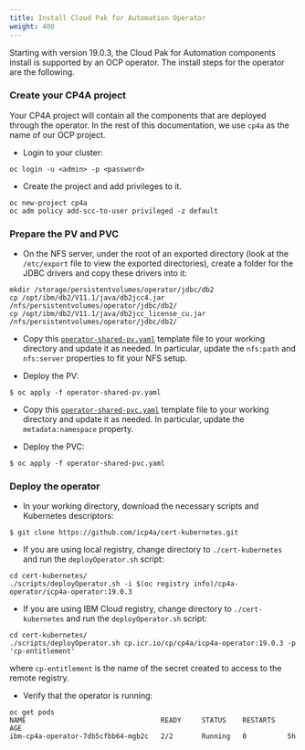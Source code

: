 ```yaml
---
title: Install Cloud Pak for Automation Operator
weight: 400
---
```


Starting with version 19.0.3, the Cloud Pak for Automation components install is supported by an OCP operator.
The install steps for the operator are the following.

### Create your CP4A project
Your CP4A project will contain all the components that are deployed through the operator.
In the rest of this documentation, we use `cp4a` as the name of our OCP project.

- Login to your cluster:
```
oc login -u <admin> -p <password>
```

- Create the project and add privileges to it. 
```
oc new-project cp4a
oc adm policy add-scc-to-user privileged -z default
```

### Prepare the PV and PVC

- On the NFS server, under the root of an exported directory (look at the `/etc/export` file to view the exported directories), create a folder for the JDBC drivers and copy these drivers into it:
```
mkdir /storage/persistentvolumes/operator/jdbc/db2
cp /opt/ibm/db2/V11.1/java/db2jcc4.jar /nfs/persistentvolumes/operator/jdbc/db2/
cp /opt/ibm/db2/V11.1/java/db2jcc_license_cu.jar /nfs/persistentvolumes/operator/jdbc/db2/
```

- Copy this [`operator-shared-pv.yaml`](/assets/automation/operator/operator-shared-pv.yaml) template file to your working directory and update it as needed. In particular, update the `nfs:path` and `nfs:server` properties to fit your NFS setup.

- Deploy the PV:
```
$ oc apply -f operator-shared-pv.yaml
```

- Copy this [`operator-shared-pvc.yaml`](/assets/automation/operator/operator-shared-pvc.yaml) template file to your working directory and update it as needed. In particular, update the `metadata:namespace` property.

- Deploy the PVC:
```
$ oc apply -f operator-shared-pvc.yaml
```

### Deploy the operator

- In your working directory, download the necessary scripts and Kubernetes descriptors:
```
$ git clone https://github.com/icp4a/cert-kubernetes.git
```

- If you are using local registry, change directory to `./cert-kubernetes` and run the `deployOperator.sh` script:
```
cd cert-kubernetes/
./scripts/deployOperator.sh -i $(oc registry info)/cp4a-operator/icp4a-operator:19.0.3
```

- If you are using IBM Cloud registry, change directory to `./cert-kubernetes` and run the `deployOperator.sh` script:
```
cd cert-kubernetes/
./scripts/deployOperator.sh cp.icr.io/cp/cp4a/icp4a-operator:19.0.3 -p 'cp-entitlement'
```
where `cp-entitlement` is the name of the secret created to access to the remote registry.

- Verify that the operator is running:
```
oc get pods
NAME                                 READY     STATUS    RESTARTS   AGE
ibm-cp4a-operator-7db5cfbb64-mgb2c   2/2       Running   0          5h
```
